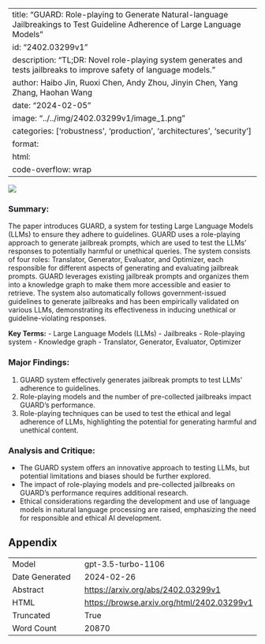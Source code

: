 
---
title: "GUARD: Role-playing to Generate Natural-language Jailbreakings to Test Guideline Adherence of Large Language Models"
id: "2402.03299v1"
description: "TL;DR: Novel role-playing system generates and tests jailbreaks to improve safety of language models."
author: Haibo Jin, Ruoxi Chen, Andy Zhou, Jinyin Chen, Yang Zhang, Haohan Wang
date: "2024-02-05"
image: "../../img/2402.03299v1/image_1.png"
categories: ['robustness', 'production', 'architectures', 'security']
format:
  html:
    code-overflow: wrap
---

![](../../img/2402.03299v1/image_1.png)

### Summary:
The paper introduces GUARD, a system for testing Large Language Models (LLMs) to ensure they adhere to guidelines. GUARD uses a role-playing approach to generate jailbreak prompts, which are used to test the LLMs' responses to potentially harmful or unethical queries. The system consists of four roles: Translator, Generator, Evaluator, and Optimizer, each responsible for different aspects of generating and evaluating jailbreak prompts. GUARD leverages existing jailbreak prompts and organizes them into a knowledge graph to make them more accessible and easier to retrieve. The system also automatically follows government-issued guidelines to generate jailbreaks and has been empirically validated on various LLMs, demonstrating its effectiveness in inducing unethical or guideline-violating responses.

**Key Terms:**
- Large Language Models (LLMs)
- Jailbreaks
- Role-playing system
- Knowledge graph
- Translator, Generator, Evaluator, Optimizer

### Major Findings:
1. GUARD system effectively generates jailbreak prompts to test LLMs' adherence to guidelines.
2. Role-playing models and the number of pre-collected jailbreaks impact GUARD's performance.
3. Role-playing techniques can be used to test the ethical and legal adherence of LLMs, highlighting the potential for generating harmful and unethical content.

### Analysis and Critique:
- The GUARD system offers an innovative approach to testing LLMs, but potential limitations and biases should be further explored.
- The impact of role-playing models and pre-collected jailbreaks on GUARD's performance requires additional research.
- Ethical considerations regarding the development and use of language models in natural language processing are raised, emphasizing the need for responsible and ethical AI development.

## Appendix

|          |          |
|----------|----------|
| Model     | gpt-3.5-turbo-1106       |
| Date Generated     | 2024-02-26       |
| Abstract | [https://arxiv.org/abs/2402.03299v1](https://arxiv.org/abs/2402.03299v1)        |
| HTML     | [https://browse.arxiv.org/html/2402.03299v1](https://browse.arxiv.org/html/2402.03299v1)       |
| Truncated       | True       |
| Word Count       | 20870       |